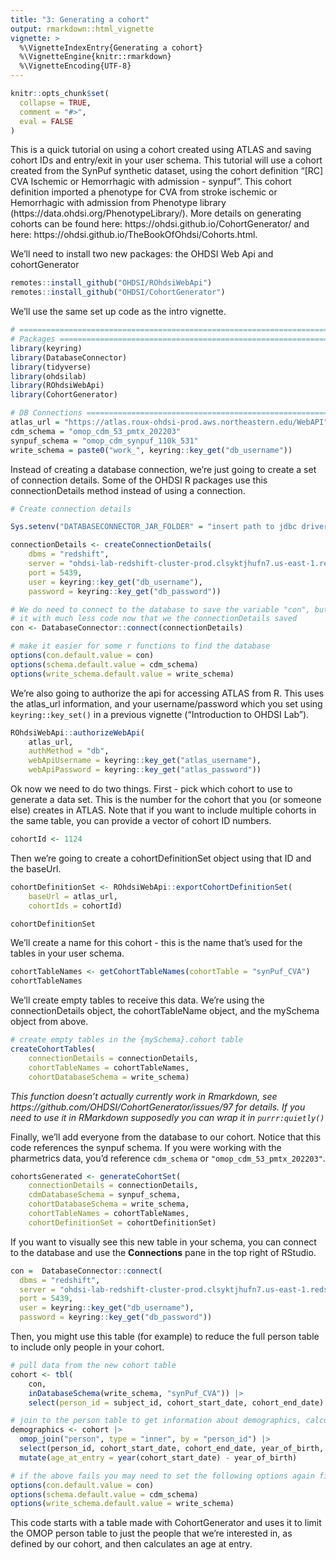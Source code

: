 ```yaml
---
title: "3: Generating a cohort"
output: rmarkdown::html_vignette
vignette: >
  %\VignetteIndexEntry{Generating a cohort}
  %\VignetteEngine{knitr::rmarkdown}
  %\VignetteEncoding{UTF-8}
---
```


```r
knitr::opts_chunk$set(
  collapse = TRUE,
  comment = "#>",
  eval = FALSE
)
```

This is a quick tutorial on using a cohort created using ATLAS and saving
cohort IDs and entry/exit in your user schema. This tutorial will use a cohort
created from the SynPuf synthetic dataset, using the cohort definition
"[RC] CVA Ischemic or Hemorrhagic with admission - synpuf". This cohort 
definition imported a phenotype for CVA from stroke ischemic or Hemorrhagic with 
admission from Phenotype library (https://data.ohdsi.org/PhenotypeLibrary/).
More details on generating cohorts can be found here: 
https://ohdsi.github.io/CohortGenerator/ and here: 
https://ohdsi.github.io/TheBookOfOhdsi/Cohorts.html. 

We'll need to install two new packages: the OHDSI Web Api and cohortGenerator

```r
remotes::install_github("OHDSI/ROhdsiWebApi")
remotes::install_github("OHDSI/CohortGenerator")
```

We'll use the same set up code as the intro vignette. 

```r
# ==============================================================================
# Packages =====================================================================
library(keyring)
library(DatabaseConnector)
library(tidyverse)
library(ohdsilab)
library(ROhdsiWebApi)
library(CohortGenerator)

# DB Connections ===============================================================
atlas_url = "https://atlas.roux-ohdsi-prod.aws.northeastern.edu/WebAPI"
cdm_schema = "omop_cdm_53_pmtx_202203"
synpuf_schema = "omop_cdm_synpuf_110k_531"
write_schema = paste0("work_", keyring::key_get("db_username"))
```

Instead of creating a database connection, we're just going to create a set of 
connection details. Some of the OHDSI R packages use this connectionDetails 
method instead of using a connection. 

```r
# Create connection details

Sys.setenv("DATABASECONNECTOR_JAR_FOLDER" = "insert path to jdbc driver here")

connectionDetails <- createConnectionDetails(
	dbms = "redshift",
	server = "ohdsi-lab-redshift-cluster-prod.clsyktjhufn7.us-east-1.redshift.amazonaws.com/ohdsi_lab",
	port = 5439,
	user = keyring::key_get("db_username"),
	password = keyring::key_get("db_password"))

# We do need to connect to the database to save the variable "con", but we can 
# it with much less code now that we the connectionDetails saved
con <- DatabaseConnector::connect(connectionDetails)

# make it easier for some r functions to find the database
options(con.default.value = con)
options(schema.default.value = cdm_schema)
options(write_schema.default.value = write_schema)
```

We're also going to authorize the api for accessing ATLAS from R. This uses the
atlas_url information, and your username/password which you set using 
`keyring::key_set()` in a previous vignette ("Introduction to OHDSI Lab"). 

```r
ROhdsiWebApi::authorizeWebApi(
	atlas_url,
	authMethod = "db",
	webApiUsername = keyring::key_get("atlas_username"),
	webApiPassword = keyring::key_get("atlas_password"))
```


Ok now we need to do two things. First - pick which cohort to use to generate 
a data set. This is the number for the cohort that you (or someone else) creates
in ATLAS. Note that if you want to include multiple cohorts in the same table, 
you can provide a vector of cohort ID numbers.

```r
cohortId <- 1124
```

Then we're going to create a cohortDefinitionSet object using that ID and the 
baseUrl.

```r
cohortDefinitionSet <- ROhdsiWebApi::exportCohortDefinitionSet(
	baseUrl = atlas_url,
	cohortIds = cohortId)

cohortDefinitionSet
```

We'll create a name for this cohort - this is the name that's used for the 
tables in your user schema.

```r
cohortTableNames <- getCohortTableNames(cohortTable = "synPuf_CVA")
cohortTableNames
```

We'll create empty tables to receive this data. We're using the 
connectionDetails object, the cohortTableName object, and the mySchema object 
from above. 

```r
# create empty tables in the {mySchema}.cohort table
createCohortTables(
	connectionDetails = connectionDetails,
	cohortTableNames = cohortTableNames,
	cohortDatabaseSchema = write_schema)
```

*This function doesn't actually currently work in Rmarkdown, see https://github.com/OHDSI/CohortGenerator/issues/97 for details. If you need to 
use it in RMarkdown supposedly you can wrap it in `purrr:quietly()`*

Finally, we'll add everyone from the database to our cohort. Notice that this 
code references the synpuf schema. If you were working with the pharmetrics 
data, you'd reference `cdm_schema` or `"omop_cdm_53_pmtx_202203"`.

```r
cohortsGenerated <- generateCohortSet(
	connectionDetails = connectionDetails,
	cdmDatabaseSchema = synpuf_schema,
	cohortDatabaseSchema = write_schema,
	cohortTableNames = cohortTableNames,
	cohortDefinitionSet = cohortDefinitionSet)
```

If you want to visually see this new table in your schema, you can connect to 
the database and use the **Connections** pane in the top right of RStudio. 

```r
con =  DatabaseConnector::connect(
  dbms = "redshift",
  server = "ohdsi-lab-redshift-cluster-prod.clsyktjhufn7.us-east-1.redshift.amazonaws.com/ohdsi_lab",
  port = 5439,
  user = keyring::key_get("db_username"),
  password = keyring::key_get("db_password"))
```

Then, you might use this table (for example) to reduce the full person table to 
include only people in your cohort.

```r
# pull data from the new cohort table
cohort <- tbl(
	con,
	inDatabaseSchema(write_schema, "synPuf_CVA")) |>
	select(person_id = subject_id, cohort_start_date, cohort_end_date)

# join to the person table to get information about demographics, calculate age at cohort entry
demographics <- cohort |> 
  omop_join("person", type = "inner", by = "person_id") |> 
  select(person_id, cohort_start_date, cohort_end_date, year_of_birth, gender = gender_source_value) |> 
  mutate(age_at_entry = year(cohort_start_date) - year_of_birth)

# if the above fails you may need to set the following options again first
options(con.default.value = con)
options(schema.default.value = cdm_schema)
options(write_schema.default.value = write_schema)

```

This code starts with a table made with CohortGenerator and uses it to limit the 
OMOP person table to just the people that we're interested in, as defined by our 
cohort, and then calculates an age at entry. 
